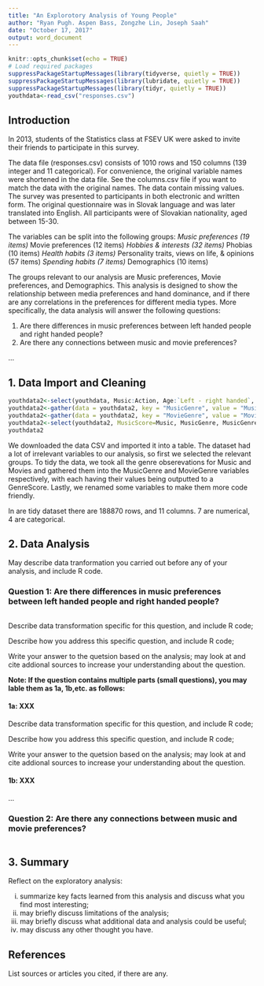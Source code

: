 ```yaml
---
title: "An Explorotory Analysis of Young People"
author: "Ryan Pugh. Aspen Bass, Zongzhe Lin, Joseph Saah"
date: "October 17, 2017"
output: word_document
---
```


```r
knitr::opts_chunk$set(echo = TRUE)
# Load required packages
suppressPackageStartupMessages(library(tidyverse, quietly = TRUE))
suppressPackageStartupMessages(library(lubridate, quietly = TRUE))
suppressPackageStartupMessages(library(tidyr, quietly = TRUE))
youthdata<-read_csv("responses.csv")
```

## Introduction

In 2013, students of the Statistics class at FSEV UK were asked to invite their friends to participate in this survey.

The data file (responses.csv) consists of 1010 rows and 150 columns (139 integer and 11 categorical).
For convenience, the original variable names were shortened in the data file. See the columns.csv file if you want to match the data with the original names.
The data contain missing values.
The survey was presented to participants in both electronic and written form.
The original questionnaire was in Slovak language and was later translated into English.
All participants were of Slovakian nationality, aged between 15-30.

The variables can be split into the following groups:
*Music preferences (19 items)
*Movie preferences (12 items)
*Hobbies & interests (32 items)
*Phobias (10 items)
*Health habits (3 items)
*Personality traits, views on life, & opinions (57 items)
*Spending habits (7 items)
*Demographics (10 items)

The groups relevant to our analysis are Music preferences, Movie preferences, and Demographics. This analysis is designed to show the relationship between media preferences and hand dominance, and if there are any correlations in the preferences for different media types. More specifically, the data analysis will answer the following questions:

1.  Are there differences in music preferences between left handed people and right handed people?
2.  Are there any connections between music and movie preferences?

...


## 1. Data Import and Cleaning

```r
youthdata2<-select(youthdata, Music:Action, Age:`Left - right handed`, -`Only child`)
youthdata2<-gather(data = youthdata2, key = "MusicGenre", value = "MusicGenreScore", Dance:Opera)
youthdata2<-gather(data = youthdata2, key = "MovieGenre", value = "MovieGenreScore", Horror:Action)
youthdata2<-select(youthdata2, MusicScore=Music, MusicGenre, MusicGenreScore, MoviesScore=Movies, MovieGenre, MovieGenreScore, Age, Height, Weight, Gender, DominateHand=`Left - right handed`)
youthdata2
```

We downloaded the data CSV and imported it into a table. The dataset had a lot of irrelevant variables to our analysis, so first we selected the relevant groups. To tidy the data, we took all the genre obserevations for Music and Movies and gathered them into the MusicGenre and MovieGenre variables respectively, with each having their values being outputted to a GenreScore. Lastly, we renamed some variables to make them more code friendly.

In are tidy dataset there are 188870 rows, and 11 columns. 7 are numerical, 4 are categorical.


## 2. Data Analysis 

May describe data tranformation you carried out before any of your analysis, and include R code.


### Question 1: Are there differences in music preferences between left handed people and right handed people?

```r

```

Describe data transformation specific for this question, and include R code;

Describe how you address this specific question, and include R code;

Write your answer to the quetsion based on the analysis; may look at and cite addional sources to increase your understanding about the question.


**Note: If the question contains multiple parts (small questions), you may lable them as 1a, 1b,etc. as follows:**


#### 1a: XXX

Describe data transformation specific for this question, and include R code;

Describe how you address this specific question, and include R code;

Write your answer to the quetsion based on the analysis; may look at and cite addional sources to increase your understanding about the question.


#### 1b: XXX

...


### Question 2: Are there any connections between music and movie preferences?

```r

```



## 3. Summary

Reflect on the exploratory analysis: 

(i)	summarize key facts learned from this analysis and discuss what you find most interesting;
(ii) may briefly discuss limitations of the analysis;
(iii)	may briefly discuss what additional data and analysis could be useful;
(iv) may discuss any other thought you have.


## References

List sources or articles you cited, if there are any.


